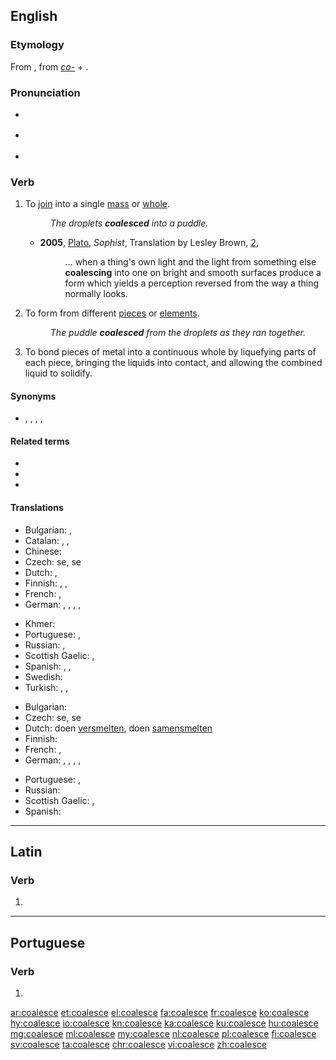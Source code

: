==English==
{{was wotd|2009|April|3}}

===Etymology===
From {{etyl|la|en}} {{m|la|coalēscō}}, from ''[[co-]]'' + {{m|la|alēscō||grow up}}.

===Pronunciation===
* {{a|UK}} {{IPA|/kəʊ.əˈlɛs/|lang=en}}
* {{a|US}} {{IPA|/koʊ.əˈlɛs/|lang=en}}
* {{audio|en-us-coalesce.ogg|Audio (US)|lang=en}}

===Verb===
{{en-verb|coalesc}}

# {{lb|en|of separate elements}} To [[join]] into a single [[mass]] or [[whole]].
#: ''The droplets '''coalesced''' into a puddle.''
#* '''2005''', [[w:Plato|Plato]], ''Sophist'', Translation by Lesley Brown, [[w:Stephanus pagination|2]],
#*: ... when a thing's own light and the light from something else '''coalescing''' into one on bright and smooth surfaces produce a form which yields a perception reversed from the way a thing normally looks.
# {{lb|en|of a whole or a unit}} To form from different [[piece]]s or [[element]]s.
#: ''The puddle '''coalesced''' from the droplets as they ran together.''
# {{lb|en|engineering}} To bond pieces of metal into a continuous whole by liquefying parts of each piece, bringing the liquids into contact, and allowing the combined liquid to solidify.

====Synonyms====
* {{sense|to join into a single mass}} {{l|en|amalgamate}}, {{l|en|combine}}, {{l|en|join}}, {{l|en|merge}}, {{l|en|unite}}

====Related terms====
* {{l|en|-esce}}
* {{l|en|coalescence}}
* {{l|en|coalition}}

====Translations====
{{trans-top|to join into a single mass}}
* Bulgarian: {{t|bg|сливам се}}, {{t|bg|обединявам се}}
* Catalan: {{t+|ca|unir-se}}, {{t+|ca|ajuntar-se}}, {{t+|ca|incorporar-se}}
* Chinese: {{t+|cmn|汇聚|sc=Hani}}
* Czech: {{t|cs|sloučit}} se, {{t+|cs|spojit}} se
* Dutch: {{t|nl|versmelten}}, {{t+|nl|samensmelten}}
* Finnish: {{t|fi|yhdistyä}}, {{t+|fi|yhtyä}}, {{t|fi|kerääntyä}}
* French: {{t+|fr|se fondre}}, {{t+|fr|coalescer}}
* German: {{t+|de|vereinigen}}, {{t+|de|verschmelzen}}, {{t+|de|zusammenfließen}}, {{t|de|zusammenfügen}}, {{t|de|zusammenwachsen}}
{{trans-mid}}
* Khmer: {{t-needed|km}}
* Portuguese: {{t|pt|coalescer}}, {{t+|pt|aglutinar}}
* Russian: {{t+|ru|сливаться}}, {{t+|ru|объединя́ться}}
* Scottish Gaelic: {{t|gd|aonaich}}, {{t|gd|measgaich}}
* Spanish: {{t+|es|juntarse}}, {{t+|es|incorporarse}}, {{t|es|coalescer}}
* Swedish: {{t|sv|sammansmälta}}
* Turkish: {{t+|tr|birleşmek}}, {{t+|tr|bütünleşmek}}, {{t+|tr|kaynaşmak}}
{{trans-bottom}}

{{trans-top|to form from different elements}}
* Bulgarian: {{t|bg|сливам се}}
* Czech: {{t|cs|sloučit}} se, {{t+|cs|spojit}} se
* Dutch: doen [[versmelten]], doen [[samensmelten]]
* Finnish: {{t|fi|yhdistyä}}
* French: {{t+|fr|réunir|alt=se réunir}}, {{t+|fr|unir|alt=s'unir}}
* German: {{t+|de|vereinigen}}, {{t+|de|verschmelzen}}, {{t+|de|zusammenfließen}}, {{t|de|zusammenfügen}}, {{t|de|zusammenwachsen}}
{{trans-mid}}
* Portuguese: {{t|pt|coalescer}}, {{t+|pt|aglutinar}}
* Russian: {{t+|ru|объединя́ться}}
* Scottish Gaelic: {{t|gd|aonaich}}, {{t|gd|measgaich}}
* Spanish: {{t+|es|unirse}}
{{trans-bottom}}

----

==Latin==

===Verb===
{{la-verb-form|coalesce}}

# {{inflection of|coalescō||2|s|pres|actv|impr|lang=la}}

----

==Portuguese==

===Verb===
{{pt-verb-form}}

# {{pt-verb-form-of|coalescer}}

[[ar:coalesce]]
[[et:coalesce]]
[[el:coalesce]]
[[fa:coalesce]]
[[fr:coalesce]]
[[ko:coalesce]]
[[hy:coalesce]]
[[io:coalesce]]
[[kn:coalesce]]
[[ka:coalesce]]
[[ku:coalesce]]
[[hu:coalesce]]
[[mg:coalesce]]
[[ml:coalesce]]
[[my:coalesce]]
[[nl:coalesce]]
[[pl:coalesce]]
[[fi:coalesce]]
[[sv:coalesce]]
[[ta:coalesce]]
[[chr:coalesce]]
[[vi:coalesce]]
[[zh:coalesce]]